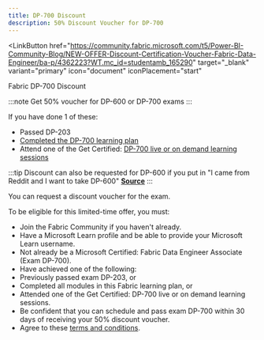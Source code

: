```yaml
---
title: DP-700 Discount
description: 50% Discount Voucher for DP-700
---
```


<LinkButton
  href="https://community.fabric.microsoft.com/t5/Power-BI-Community-Blog/NEW-OFFER-Discount-Certification-Voucher-Fabric-Data-Engineer/ba-p/4362223?WT.mc_id=studentamb_165290" target="_blank"
  variant="primary"
  icon="document"
  iconPlacement="start"
>
  Fabric DP-700 Discount
</LinkButton>

:::note
Get 50% voucher for DP-600 or DP-700 exams
:::

If you have done 1 of these:
- Passed DP-203
- [Completed the DP-700 learning plan](https://learn.microsoft.com/plans/3gjnikype48pd7?WT.mc_id=studentamb_165290)
- Attend one of the Get Certified: [DP-700 live or on demand learning sessions](https://learn.microsoft.com/shows/learn-live/microsoft-fabric-learn-together/?WT.mc_id=studentamb_165290)

:::tip 
Discount can also be requested for DP-600 if you put in "I came from Reddit and I want to take DP-600" [**Source**](https://www.reddit.com/r/MicrosoftFabric/comments/1izsfcz/50_discount_on_exam_dp700_and_dp600/) 
:::

You can request a discount voucher for the exam. 

To be eligible for this limited-time offer, you must:

- Join the Fabric Community if you haven't already.
- Have a Microsoft Learn profile and be able to provide your Microsoft Learn username.
- Not already be a Microsoft Certified: Fabric Data Engineer Associate (Exam DP-700).
- Have achieved one of the following:
- Previously passed exam DP-203, or
- Completed all modules in this Fabric learning plan, or
- Attended one of the Get Certified: DP-700 live or on demand learning sessions.
- Be confident that you can schedule and pass exam DP-700 within 30 days of receiving your 50% discount voucher.
- Agree to these [terms and conditions](https://aka.ms/IamReady/DP700Terms?ocid=fabric25_iamready_campaignpage_azdata).
